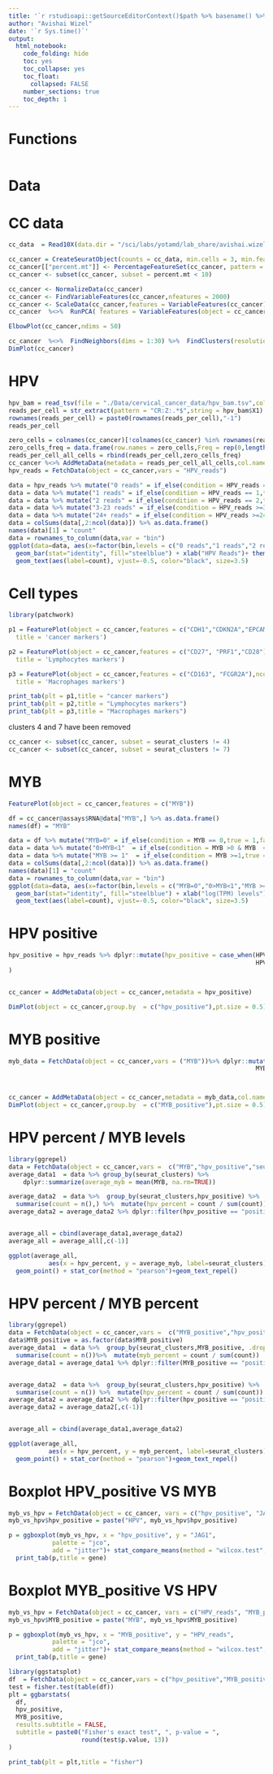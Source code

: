 ```yaml
---
title: '`r rstudioapi::getSourceEditorContext()$path %>% basename() %>% gsub(pattern = "\\.Rmd",replacement = "")`' 
author: "Avishai Wizel"
date: '`r Sys.time()`'
output: 
  html_notebook: 
    code_folding: hide
    toc: yes
    toc_collapse: yes
    toc_float: 
      collapsed: FALSE
    number_sections: true
    toc_depth: 1
---
```


# Functions

```r
```

# Data

# CC data

```r
cc_data  = Read10X(data.dir = "/sci/labs/yotamd/lab_share/avishai.wizel/R_projects/HMSC/Data/cervical_cancer_data/Tumor/")
```

```r
cc_cancer = CreateSeuratObject(counts = cc_data, min.cells = 3, min.features = 200)
cc_cancer[["percent.mt"]] <- PercentageFeatureSet(cc_cancer, pattern = "^MT-")
cc_cancer <- subset(cc_cancer, subset = percent.mt < 10)

cc_cancer <- NormalizeData(cc_cancer)
cc_cancer <- FindVariableFeatures(cc_cancer,nfeatures = 2000)
cc_cancer <- ScaleData(cc_cancer,features = VariableFeatures(cc_cancer),vars.to.regress = c("percent.mt","nCount_RNA"))
cc_cancer  %<>%  RunPCA( features = VariableFeatures(object = cc_cancer))
```

```r
ElbowPlot(cc_cancer,ndims = 50)

```

```r
cc_cancer  %<>%  FindNeighbors(dims = 1:30) %>%  FindClusters(resolution = 0.5) %>%  RunUMAP(dims = 1:30)
DimPlot(cc_cancer)
```

# HPV

```r
hpv_bam = read_tsv(file = "./Data/cervical_cancer_data/hpv_bam.tsv",col_select = 1,col_names = F)
reads_per_cell = str_extract(pattern = "CR:Z:.*$",string = hpv_bam$X1) %>% str_sub( start = 6) %>% table() %>% as.data.frame() %>% column_to_rownames(".")
rownames(reads_per_cell) = paste0(rownames(reads_per_cell),"-1")
reads_per_cell
```

```r
zero_cells = colnames(cc_cancer)[!colnames(cc_cancer) %in% rownames(reads_per_cell)]
zero_cells_freq = data.frame(row.names = zero_cells,Freq = rep(0,length(zero_cells)))
reads_per_cell_all_cells = rbind(reads_per_cell,zero_cells_freq)
cc_cancer %<>% AddMetaData(metadata = reads_per_cell_all_cells,col.name = "HPV_reads")
hpv_reads = FetchData(object = cc_cancer,vars = "HPV_reads")
```

```r
data = hpv_reads %>% mutate("0 reads" = if_else(condition = HPV_reads == 0,true = 1,false = 0))
data = data %>% mutate("1 reads" = if_else(condition = HPV_reads == 1,true = 1,false = 0))
data = data %>% mutate("2 reads" = if_else(condition = HPV_reads == 2,true = 1,false = 0))
data = data %>% mutate("3-23 reads" = if_else(condition = HPV_reads >=3 &HPV_reads  <24,true = 1,false = 0))
data = data %>% mutate("24+ reads" = if_else(condition = HPV_reads >=24,true = 1,false = 0))
data = colSums(data[,2:ncol(data)]) %>% as.data.frame()
names(data)[1] = "count"
data = rownames_to_column(data,var = "bin")
ggplot(data=data, aes(x=factor(bin,levels = c("0 reads","1 reads","2 reads","3-23 reads","24+ reads")), y=count)) +
  geom_bar(stat="identity", fill="steelblue") + xlab("HPV Reads")+ theme_minimal()+
  geom_text(aes(label=count), vjust=-0.5, color="black", size=3.5)
```

# Cell types {.tabset}

```r
library(patchwork)

p1 = FeaturePlot(object = cc_cancer,features = c("CDH1","CDKN2A","EPCAM")) + plot_annotation(
  title = 'cancer markers')

p2 = FeaturePlot(object = cc_cancer,features = c("CD27", "PRF1","CD28"))+ plot_annotation(
  title = 'Lymphocytes markers')

p3 = FeaturePlot(object = cc_cancer,features = c("CD163", "FCGR2A"),ncol = 1)+ plot_annotation(
  title = 'Macrophages markers')

print_tab(plt = p1,title = "cancer markers")
print_tab(plt = p2,title = "Lymphocytes markers")
print_tab(plt = p3,title = "Macrophages markers")
```

clusters 4 and 7 have been removed

```r
cc_cancer <- subset(cc_cancer, subset = seurat_clusters != 4)
cc_cancer <- subset(cc_cancer, subset = seurat_clusters != 7)

```

# MYB

```r
FeaturePlot(object = cc_cancer,features = c("MYB"))

df = cc_cancer@assays$RNA@data["MYB",] %>% as.data.frame()
names(df) = "MYB"

data = df %>% mutate("MYB=0" = if_else(condition = MYB == 0,true = 1,false = 0))
data = data %>% mutate("0>MYB<1"  = if_else(condition = MYB >0 & MYB  < 1,true = 1,false = 0))
data = data %>% mutate("MYB >= 1"  = if_else(condition = MYB >=1,true = 1,false = 0))
data = colSums(data[,2:ncol(data)]) %>% as.data.frame()
names(data)[1] = "count"
data = rownames_to_column(data,var = "bin")
ggplot(data=data, aes(x=factor(bin,levels = c("MYB=0","0>MYB<1","MYB >= 1")), y=count)) +
  geom_bar(stat="identity", fill="steelblue") + xlab("log(TPM) levels")+ theme_minimal()+
  geom_text(aes(label=count), vjust=-0.5, color="black", size=3.5)
```

# HPV positive

```r

hpv_positive = hpv_reads %>% dplyr::mutate(hpv_positive = case_when(HPV_reads >= 3 ~ "positive",
                                                                    HPV_reads < 3 ~ "negative")
)


cc_cancer = AddMetaData(object = cc_cancer,metadata = hpv_positive)
```

```r
DimPlot(object = cc_cancer,group.by  = c("hpv_positive"),pt.size = 0.5)
```

# MYB positive

```r
myb_data = FetchData(object = cc_cancer,vars = ("MYB"))%>% dplyr::mutate(myb_positive = case_when(MYB > 0 ~ "positive",
                                                                    MYB <= 0 ~ "negative")) %>% dplyr::select("myb_positive")



cc_cancer = AddMetaData(object = cc_cancer,metadata = myb_data,col.name = "MYB_positive")
DimPlot(object = cc_cancer,group.by  = c("MYB_positive"),pt.size = 0.5)

```

# HPV percent / MYB levels

```r
library(ggrepel)
data = FetchData(object = cc_cancer,vars =  c("MYB","hpv_positive","seurat_clusters"))
average_data1  = data %>% group_by(seurat_clusters) %>%
    dplyr::summarize(average_myb = mean(MYB, na.rm=TRUE))

average_data2  = data %>%  group_by(seurat_clusters,hpv_positive) %>%
  summarise(count = n(),) %>%  mutate(hpv_percent = count / sum(count))
average_data2 = average_data2 %>% dplyr::filter(hpv_positive == "positive")


average_all = cbind(average_data1,average_data2) 
average_all = average_all[,c(-1)]

ggplot(average_all,
           aes(x = hpv_percent, y = average_myb, label=seurat_clusters)) +  geom_smooth(method = lm) +
  geom_point() + stat_cor(method = "pearson")+geom_text_repel()
```

# HPV percent / MYB percent

```r
library(ggrepel)
data = FetchData(object = cc_cancer,vars =  c("MYB_positive","hpv_positive","seurat_clusters"))
data$MYB_positive = as.factor(data$MYB_positive) 
average_data1  = data %>%  group_by(seurat_clusters,MYB_positive, .drop = FALSE) %>%
  summarise(count = n())%>%  mutate(myb_percent = count / sum(count))
average_data1 = average_data1 %>% dplyr::filter(MYB_positive == "positive" & seurat_clusters!=4 & seurat_clusters!=7 )


average_data2  = data %>%  group_by(seurat_clusters,hpv_positive) %>%
  summarise(count = n()) %>%  mutate(hpv_percent = count / sum(count))
average_data2 = average_data2 %>% dplyr::filter(hpv_positive == "positive") %>% dplyr::filter(seurat_clusters!=4 & seurat_clusters!=7 )
average_data2 = average_data2[,c(-1)]


average_all = cbind(average_data1,average_data2) 

ggplot(average_all,
           aes(x = hpv_percent, y = myb_percent, label=seurat_clusters)) +  geom_smooth(method = lm) +
  geom_point() + stat_cor(method = "pearson")+geom_text_repel()
```

# Boxplot HPV_positive VS MYB

```r
myb_vs_hpv = FetchData(object = cc_cancer, vars = c("hpv_positive", "JAG1"))
myb_vs_hpv$hpv_positive = paste("HPV", myb_vs_hpv$hpv_positive)

p = ggboxplot(myb_vs_hpv, x = "hpv_positive", y = "JAG1",
            palette = "jco",
            add = "jitter")+ stat_compare_means(method = "wilcox.test",comparisons = list(c("HPV positive","HPV negative")))+ stat_summary(fun.data = function(x) data.frame(y=max(x)*1.2, label = paste("Mean=",round(mean(x),digits = 2))), geom="text") +ylab("log2(gene)")+ggtitle(gene)
  print_tab(p,title = gene)

```

# Boxplot MYB_positive VS HPV

```r
myb_vs_hpv = FetchData(object = cc_cancer, vars = c("HPV_reads", "MYB_positive"))
myb_vs_hpv$MYB_positive = paste("MYB", myb_vs_hpv$MYB_positive)

p = ggboxplot(myb_vs_hpv, x = "MYB_positive", y = "HPV_reads",
            palette = "jco",
            add = "jitter")+ stat_compare_means(method = "wilcox.test",comparisons = list(c("MYB positive","MYB negative")))+ stat_summary(fun.data = function(x) data.frame(y=max(x)*1.2, label = paste("Mean=",round(mean(x),digits = 2))), geom="text") 
  print_tab(p,title = gene)
```

```r
library(ggstatsplot)
df  = FetchData(object = cc_cancer,vars = c("hpv_positive","MYB_positive")) %>% droplevels() 
test = fisher.test(table(df))
plt = ggbarstats(
  df,
  hpv_positive,
  MYB_positive,
  results.subtitle = FALSE,
  subtitle = paste0("Fisher's exact test", ", p-value = ",
                    round(test$p.value, 13))
)

print_tab(plt = plt,title = "fisher")
```

```{=html}
<script src="https://hypothes.is/embed.js" async></script>
```
